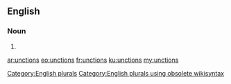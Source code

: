 ==English==

===Noun===
{{head|en}}

# {{plural of|unction}}

[[Category:English plurals]][[Category:English plurals using obsolete wikisyntax]]

[[ar:unctions]]
[[eo:unctions]]
[[fr:unctions]]
[[ku:unctions]]
[[my:unctions]]